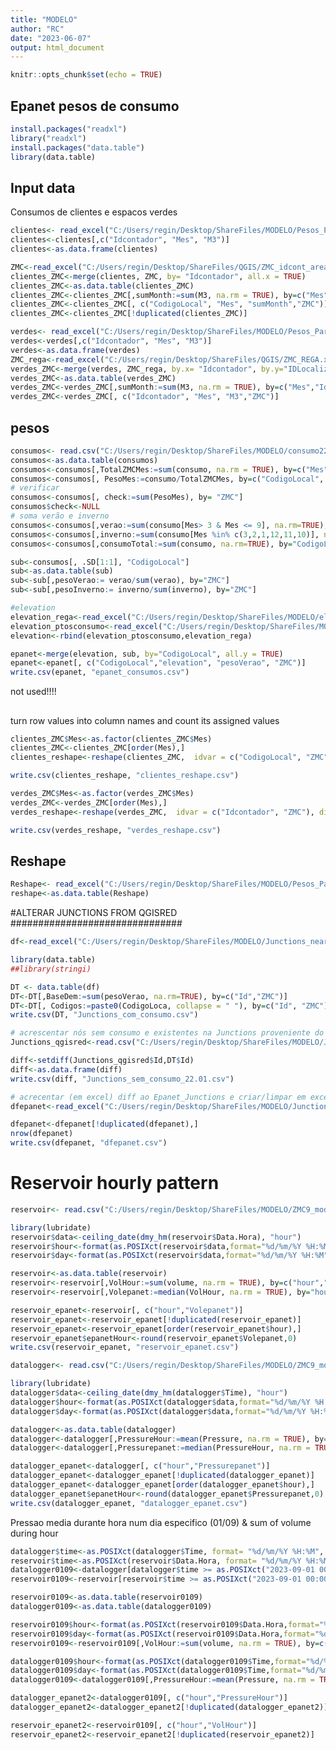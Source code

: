 ---
title: "MODELO"
author: "RC"
date: "2023-06-07"
output: html_document
---

```{r}
knitr::opts_chunk$set(echo = TRUE)
```

## Epanet pesos de consumo


```{r}
install.packages("readxl")
library("readxl")
install.packages("data.table")
library(data.table)

```

## Input data

Consumos de clientes e espacos verdes

```{r}
clientes<- read_excel("C:/Users/regin/Desktop/ShareFiles/MODELO/Pesos_Parciais_ZMC_12.06.xlsx", sheet="Clientes")
clientes<-clientes[,c("Idcontador", "Mes", "M3")]
clientes<-as.data.frame(clientes)

ZMC<-read_excel("C:/Users/regin/Desktop/ShareFiles/QGIS/ZMC_idcont_areas10.05.2023.xlsx", sheet=1)
clientes_ZMC<-merge(clientes, ZMC, by= "Idcontador", all.x = TRUE)
clientes_ZMC<-as.data.table(clientes_ZMC)
clientes_ZMC<-clientes_ZMC[,sumMonth:=sum(M3, na.rm = TRUE), by=c("Mes","CodigoLocal")]
clientes_ZMC<-clientes_ZMC[, c("CodigoLocal", "Mes", "sumMonth","ZMC")]
clientes_ZMC<-clientes_ZMC[!duplicated(clientes_ZMC)]

verdes<- read_excel("C:/Users/regin/Desktop/ShareFiles/MODELO/Pesos_Parciais_ZMC_12.06.xlsx", sheet=2)
verdes<-verdes[,c("Idcontador", "Mes", "M3")]
verdes<-as.data.frame(verdes)
ZMC_rega<-read_excel("C:/Users/regin/Desktop/ShareFiles/QGIS/ZMC_REGA.xlsx", sheet=1)
verdes_ZMC<-merge(verdes, ZMC_rega, by.x= "Idcontador", by.y="IDLocaliza", all.x = TRUE)
verdes_ZMC<-as.data.table(verdes_ZMC)
verdes_ZMC<-verdes_ZMC[,sumMonth:=sum(M3, na.rm = TRUE), by=c("Mes","Idcontador")]
verdes_ZMC<-verdes_ZMC[, c("Idcontador", "Mes", "M3","ZMC")]

```
## pesos
```{r}
consumos<- read.csv("C:/Users/regin/Desktop/ShareFiles/MODELO/consumo22_ZMC.csv", header=TRUE, sep= ";")
consumos<-as.data.table(consumos)
consumos<-consumos[,TotalZMCMes:=sum(consumo, na.rm = TRUE), by=c("Mes","ZMC")]
consumos<-consumos[, PesoMes:=consumo/TotalZMCMes, by=c("CodigoLocal", "ZMC","Mes")]
# verificar
consumos<-consumos[, check:=sum(PesoMes), by= "ZMC"]
consumos$check<-NULL
# soma verão e inverno
consumos<-consumos[,verao:=sum(consumo[Mes> 3 & Mes <= 9], na.rm=TRUE), by="CodigoLocal"]
consumos<-consumos[,inverno:=sum(consumo[Mes %in% c(3,2,1,12,11,10)], na.rm=TRUE), by="CodigoLocal"]
consumos<-consumos[,consumoTotal:=sum(consumo, na.rm=TRUE), by="CodigoLocal"]

sub<-consumos[, .SD[1:1], "CodigoLocal"]
sub<-as.data.table(sub)
sub<-sub[,pesoVerao:= verao/sum(verao), by="ZMC"]
sub<-sub[,pesoInverno:= inverno/sum(inverno), by="ZMC"]

#elevation
elevation_rega<-read_excel("C:/Users/regin/Desktop/ShareFiles/MODELO/elevation_rega.xlsx")
elevation_ptosconsumo<-read_excel("C:/Users/regin/Desktop/ShareFiles/MODELO/ptosConsumo_elevation.xlsx")
elevation<-rbind(elevation_ptosconsumo,elevation_rega)

epanet<-merge(elevation, sub, by="CodigoLocal", all.y = TRUE)
epanet<-epanet[, c("CodigoLocal","elevation", "pesoVerao", "ZMC")]
write.csv(epanet, "epanet_consumos.csv")

```

########################################
not used!!!!

##
turn row values into column names and count its assigned values
```{r}
clientes_ZMC$Mes<-as.factor(clientes_ZMC$Mes)
clientes_ZMC<-clientes_ZMC[order(Mes),]
clientes_reshape<-reshape(clientes_ZMC,  idvar = c("CodigoLocal", "ZMC"), direction = "wide",timevar = "Mes")

write.csv(clientes_reshape, "clientes_reshape.csv")

verdes_ZMC$Mes<-as.factor(verdes_ZMC$Mes)
verdes_ZMC<-verdes_ZMC[order(Mes),]
verdes_reshape<-reshape(verdes_ZMC,  idvar = c("Idcontador", "ZMC"), direction = "wide",timevar = "Mes")

write.csv(verdes_reshape, "verdes_reshape.csv")

```

## Reshape

```{r}
Reshape<- read_excel("C:/Users/regin/Desktop/ShareFiles/MODELO/Pesos_Parciais_ZMC_12.06.xlsx", sheet="Consumo22_reshape")
reshape<-as.data.table(Reshape)


```
###############################
#ALTERAR JUNCTIONS FROM QGISRED
###############################
```{r}
df<-read_excel("C:/Users/regin/Desktop/ShareFiles/MODELO/Junctions_nearest_PtConsumo&Rega_ZMC7_8_9.xlsx")

library(data.table)
##library(stringi)

DT <- data.table(df)
DT<-DT[,BaseDem:=sum(pesoVerao, na.rm=TRUE), by=c("Id","ZMC")]
DT<-DT[, Codigos:=paste0(CodigoLoca, collapse = " "), by=c("Id", "ZMC")]
write.csv(DT, "Junctions_com_consumo.csv")

# acrescentar nós sem consumo e existentes na Junctions proveniente do qgisred
Junctions_qgisred<-read.csv("C:/Users/regin/Desktop/ShareFiles/MODELO/Junctions_qgisred.csv", header=TRUE, sep = ",")

diff<-setdiff(Junctions_qgisred$Id,DT$Id)
diff<-as.data.frame(diff)
write.csv(diff, "Junctions_sem_consumo_22.01.csv")

# acrecentar (em excel) diff ao Epanet_Junctions e criar/limpar em excelficando:ID, Elev, Demand, Pattern, ZMC e codigos Idcontador
dfepanet<-read_excel("C:/Users/regin/Desktop/ShareFiles/MODELO/Junctions_com&sem_consumo.xlsx", sheet=1)

dfepanet<-dfepanet[!duplicated(dfepanet),]
nrow(dfepanet)
write.csv(dfepanet, "dfepanet.csv")

```
################
# Reservoir hourly pattern 
###############
```{r}
reservoir<- read.csv("C:/Users/regin/Desktop/ShareFiles/MODELO/ZMC9_modelo/datalogger_PRVDL028/Volume Gravítica.csv", header = TRUE, sep = ";")

library(lubridate)
reservoir$data<-ceiling_date(dmy_hm(reservoir$Data.Hora), "hour")
reservoir$hour<-format(as.POSIXct(reservoir$data,format="%d/%m/%Y %H:%M"),"%H")
reservoir$day<-format(as.POSIXct(reservoir$data,format="%d/%m/%Y %H:%M"),"%d")

reservoir<-as.data.table(reservoir)
reservoir<-reservoir[,VolHour:=sum(volume, na.rm = TRUE), by=c("hour","day")]
reservoir<-reservoir[,Volepanet:=median(VolHour, na.rm = TRUE), by="hour"]

reservoir_epanet<-reservoir[, c("hour","Volepanet")]
reservoir_epanet<-reservoir_epanet[!duplicated(reservoir_epanet)]
reservoir_epanet<-reservoir_epanet[order(reservoir_epanet$hour),]
reservoir_epanet$epanetHour<-round(reservoir_epanet$Volepanet,0)
write.csv(reservoir_epanet, "reservoir_epanet.csv")

```


```{r}
datalogger<- read.csv("C:/Users/regin/Desktop/ShareFiles/MODELO/ZMC9_modelo/datalogger_PRVDL028/PRVDL028 - PRESSAO GRAVITICA.csv", header = TRUE, sep = ";")

library(lubridate)
datalogger$data<-ceiling_date(dmy_hm(datalogger$Time), "hour")
datalogger$hour<-format(as.POSIXct(datalogger$data,format="%d/%m/%Y %H:%M"),"%H")
datalogger$day<-format(as.POSIXct(datalogger$data,format="%d/%m/%Y %H:%M"),"%d")

datalogger<-as.data.table(datalogger)
datalogger<-datalogger[,PressureHour:=mean(Pressure, na.rm = TRUE), by=c("hour","day")]
datalogger<-datalogger[,Pressurepanet:=median(PressureHour, na.rm = TRUE), by="hour"]

datalogger_epanet<-datalogger[, c("hour","Pressurepanet")]
datalogger_epanet<-datalogger_epanet[!duplicated(datalogger_epanet)]
datalogger_epanet<-datalogger_epanet[order(datalogger_epanet$hour),]
datalogger_epanet$epanetHour<-round(datalogger_epanet$Pressurepanet,0)
write.csv(datalogger_epanet, "datalogger_epanet.csv")

```

Pressao media durante hora num dia especifico (01/09) & sum of volume during hour

```{r}
datalogger$time<-as.POSIXct(datalogger$Time, format= "%d/%m/%Y %H:%M", tz = "Europe/London")
reservoir$time<-as.POSIXct(reservoir$Data.Hora, format= "%d/%m/%Y %H:%M", tz = "Europe/London")
datalogger0109<-datalogger[datalogger$time >= as.POSIXct("2023-09-01 00:00:00", format = "%Y-%m-%d %H:%M:%S", tz = "Europe/London") & datalogger$time < as.POSIXct("2023-09-02 00:00:00", format = "%Y-%m-%d %H:%M:%S", tz = "Europe/London"),]
reservoir0109<-reservoir[reservoir$time >= as.POSIXct("2023-09-01 00:00:00", format = "%Y-%m-%d %H:%M:%S", tz = "Europe/London") & reservoir$time < as.POSIXct("2023-09-02 00:00:00", format = "%Y-%m-%d %H:%M:%S", tz = "Europe/London"),]

reservoir0109<-as.data.table(reservoir0109)
datalogger0109<-as.data.table(datalogger0109)

reservoir0109$hour<-format(as.POSIXct(reservoir0109$Data.Hora,format="%d/%m/%Y %H:%M"),"%H")
reservoir0109$day<-format(as.POSIXct(reservoir0109$Data.Hora,format="%d/%m/%Y %H:%M"),"%d")
reservoir0109<-reservoir0109[,VolHour:=sum(volume, na.rm = TRUE), by=c("hour","day")]

datalogger0109$hour<-format(as.POSIXct(datalogger0109$Time,format="%d/%m/%Y %H:%M"),"%H")
datalogger0109$day<-format(as.POSIXct(datalogger0109$Time,format="%d/%m/%Y %H:%M"),"%d")
datalogger0109<-datalogger0109[,PressureHour:=mean(Pressure, na.rm = TRUE), by=c("hour","day")]

datalogger_epanet2<-datalogger0109[, c("hour","PressureHour")]
datalogger_epanet2<-datalogger_epanet2[!duplicated(datalogger_epanet2)]

reservoir_epanet2<-reservoir0109[, c("hour","VolHour")]
reservoir_epanet2<-reservoir_epanet2[!duplicated(reservoir_epanet2)]
```

